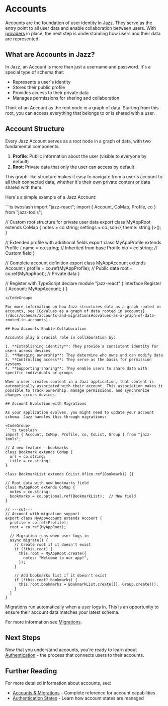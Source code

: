 
# Accounts

Accounts are the foundation of user identity in Jazz. They serve as the entry point to all user data and enable collaboration between users. With [providers](/docs/building-with-jazz/providers) in place, the next step is understanding how users and their data are represented.

## What are Accounts in Jazz?

In Jazz, an Account is more than just a username and password. It's a special type of schema that:

- Represents a user's identity
- Stores their public profile
- Provides access to their private data
- Manages permissions for sharing and collaboration

Think of an Account as the root node in a graph of data. Starting from this root, you can access everything that belongs to or is shared with a user.

## Account Structure

Every Jazz Account serves as a root node in a graph of data, with two fundamental components:

1. **Profile**: Public information about the user (visible to everyone by default)
2. **Root**: Private data that only the user can access by default

This graph-like structure makes it easy to navigate from a user's account to all their connected data, whether it's their own private content or data shared with them.

Here's a simple example of a Jazz Account:

<CodeGroup>
```ts twoslash
import "jazz-react";
import { Account, CoMap, Profile, co } from "jazz-tools";

// Custom root structure for private user data
export class MyAppRoot extends CoMap {
  notes = co.string;
  settings = co.json<{ theme: string }>();
}

// Extended profile with additional fields
export class MyAppProfile extends Profile {
  name = co.string;  // Inherited from base Profile
  bio = co.string;   // Custom field
}

// Complete account definition
export class MyAppAccount extends Account {
  profile = co.ref(MyAppProfile);  // Public data
  root = co.ref(MyAppRoot);        // Private data
}

// Register with TypeScript
declare module "jazz-react" {
  interface Register {
    Account: MyAppAccount;
  }
}
```
</CodeGroup>

For more information on how Jazz structures data as a graph rooted in accounts, see [CoValues as a graph of data rooted in accounts](/docs/schemas/accounts-and-migrations#covalues-as-a-graph-of-data-rooted-in-accounts).

## How Accounts Enable Collaboration

Accounts play a crucial role in collaboration by:

1. **Establishing identity**: They provide a consistent identity for users across devices
2. **Managing ownership**: They determine who owns and can modify data
3. **Controlling access**: They serve as the basis for permission systems
4. **Supporting sharing**: They enable users to share data with specific individuals or groups

When a user creates content in a Jazz application, that content is automatically associated with their account. This association makes it possible to track ownership, manage permissions, and synchronize changes across devices.

## Account Evolution with Migrations

As your application evolves, you might need to update your account schema. Jazz handles this through migrations:

<CodeGroup>
```ts twoslash
import { Account, CoMap, Profile, co, CoList, Group } from "jazz-tools";

// A new feature - bookmarks
class Bookmark extends CoMap {
  url = co.string;
  title = co.string;
}

class BookmarkList extends CoList.Of(co.ref(Bookmark)) {}

// Root data with new bookmarks field
class MyAppRoot extends CoMap {
  notes = co.string;
  bookmarks = co.optional.ref(BookmarkList);  // New field
}

// ---cut---
// Account with migration support
export class MyAppAccount extends Account {
  profile = co.ref(Profile);
  root = co.ref(MyAppRoot);
  
  // Migration runs when user logs in
  async migrate() {
    // Create root if it doesn't exist
    if (!this.root) {
      this.root = MyAppRoot.create({
        notes: "Welcome to our app!",
      });
    }
    
    // Add bookmarks list if it doesn't exist
    if (!this.root?.bookmarks) {
      this.root.bookmarks = BookmarkList.create([], Group.create());
    }
  }
}
```
</CodeGroup>

Migrations run automatically when a user logs in. This is an opportunity to ensure their account data matches your latest schema.

For more information see [Migrations](/docs/schemas/accounts-and-migrations#populating-and-evolving-root-and-profile-schemas-with-migrations).

## Next Steps

Now that you understand accounts, you're ready to learn about [Authentication](/docs/building-with-jazz/authentication) - the process that connects users to their accounts.

## Further Reading

For more detailed information about accounts, see:
- [Accounts & Migrations](/docs/schemas/accounts-and-migrations) - Complete reference for account capabilities
- [Authentication States](/docs/authentication/authentication-states) - Learn how account states are managed
